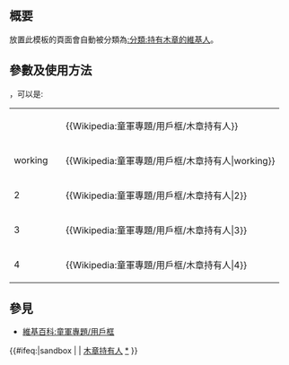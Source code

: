 <includeonly><!-- 在這裡加入模板的保護標識 --></includeonly><noinclude>{{Documentation subpage}}</noinclude>
<!-- 在本行下編輯模板說明 -->
== 概要 ==
放置此模板的頁面會自動被分類為[[:分類:持有木章的維基人]]。

== 參數及使用方法 ==
{{tlu|Wikipedia:童軍專題/用戶框/木章持有人|<beads>}}，<beads>可以是:
{|
|
|{{Wikipedia:童軍專題/用戶框/木章持有人|categories=no}}
|<nowiki>{{Wikipedia:童軍專題/用戶框/木章持有人}}</nowiki>
|-
|working
|{{Wikipedia:童軍專題/用戶框/木章持有人|working|categories=no}}
|<nowiki>{{Wikipedia:童軍專題/用戶框/木章持有人|working}}</nowiki>
|-
|2
|{{Wikipedia:童軍專題/用戶框/木章持有人|2|categories=no}}
|<nowiki>{{Wikipedia:童軍專題/用戶框/木章持有人|2}}</nowiki>
|-
|3
|{{Wikipedia:童軍專題/用戶框/木章持有人|3|categories=no}}
|<nowiki>{{Wikipedia:童軍專題/用戶框/木章持有人|3}}</nowiki>
|-
|4
|{{Wikipedia:童軍專題/用戶框/木章持有人|4|categories=no}}
|<nowiki>{{Wikipedia:童軍專題/用戶框/木章持有人|4}}</nowiki>
|}



== 參見 ==
* [[維基百科:童軍專題/用戶框]]
<includeonly>{{#ifeq:{{SUBPAGENAME}}|sandbox | |
<!-- 本行下加入模板的分類，跨維基連結加入Wikidata（參見[[Wikipedia:Wikidata]]） -->
[[分類:童軍用戶框|木章持有人]]
[[分類:持有木章的維基人|*]]
}}</includeonly>
